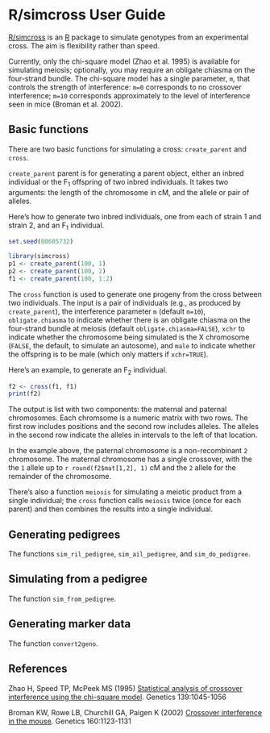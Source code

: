 %\VignetteEngine{knitr::knitr}
%\VignetteIndexEntry{R/simcross User Guide}

# R/simcross User Guide

[R/simcross](https://github.com/kbroman/simcross) is an
[R](http://www.r-project.org) package to simulate genotypes from an
experimental cross. The aim is flexibility rather than speed.

Currently, only the chi-square model (Zhao et al. 1995) is available for simulating
meiosis; optionally, you may require an obligate chiasma on the
four-strand bundle. The chi-square model has a single parameter, `m`, that
controls the strength of interference: `m=0` corresponds to no
crossover interference; `m=10` corresponds approximately to the level
of interference seen in mice (Broman et al. 2002).

## Basic functions

There are two basic functions for simulating a cross:
`create_parent` and `cross`.

`create_parent` parent is for generating a parent object, either an
inbred individual or the F<sub>1</sub> offspring of two inbred
individuals. It takes two arguments: the length of the chromosome in
cM, and the allele or pair of alleles.

Here's how to generate two inbred individuals, one from each of strain
1 and strain 2, and an F<sub>1</sub> individual.

```r
set.seed(80605732)
```

```r
library(simcross)
p1 <- create_parent(100, 1)
p2 <- create_parent(100, 2)
f1 <- create_parent(100, 1:2)
```

The `cross` function is used to generate one progeny from the cross
between two individuals.
The input is a pair of individuals (e.g., as produced by
`create_parent`), the interference parameter `m` (default `m=10`), 
`obligate.chiasma` to indicate whether there is an obligate chiasma on the
four-strand bundle at meiosis (default `obligate.chiasma=FALSE`), `xchr` to indicate whether the
chromosome being simulated is the X chromosome (`FALSE`, the default, to simulate an
autosome), and `male` to indicate whether the offspring is to be male
(which only matters if `xchr=TRUE`).

Here's an example, to generate an F<sub>2</sub> individual.

```r
f2 <- cross(f1, f1)
print(f2)
```

The output is list with two components: the maternal and paternal
chromosomes. Each chromsome is a numeric matrix with two rows. The
first row includes positions and the second row includes alleles. The
alleles in the second row indicate the alleles in intervals to the
left of that location.

In the example above, the paternal chromosome is a non-recombinant `2`
chromosome. The maternal chromosome has a single crossover, with the
the `1` allele up to `r round(f2$mat[1,2], 1)` cM and the `2` allele
for the remainder of the chromosome.

There's also a function `meiosis` for simulating a meiotic product
from a single individual; the `cross` function calls `meiosis` twice
(once for each parent) and then combines the results into a single
individual.

## Generating pedigrees

The functions `sim_ril_pedigree`, `sim_ail_pedigree`, and
`sim_do_pedigree`.

## Simulating from a pedigree

The function `sim_from_pedigree`.

## Generating marker data

The function `convert2geno`.




## References

Zhao H, Speed TP, McPeek MS (1995)
[Statistical analysis of crossover interference using the chi-square model](http://www.genetics.org/content/139/2/1045.short).
Genetics 139:1045-1056

Broman KW, Rowe LB, Churchill GA, Paigen K (2002)
[Crossover interference in the mouse](http://www.genetics.org/content/160/3/1123.short).
Genetics 160:1123-1131

<!-- the following to make it look nicer -->
<link href="http://kbroman.org/qtlcharts/assets/vignettes/vignette.css" rel="stylesheet"></link>
